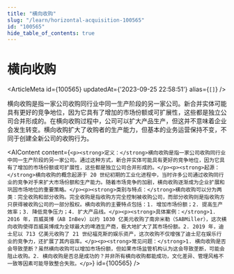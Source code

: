 ```yaml
---
title: "横向收购"
slug: "/learn/horizontal-acquisition-100565"
id: "100565"
hide_table_of_contents: true
---
```



# 横向收购

<ArticleMeta id={100565} updatedAt={'2023-09-25 22:58:51'} alias={`[]`} />
<div className='border-solid border-b border-t-0 my-4 border-[var(--ifm-color-gray-300)]' />

横向收购是指一家公司收购同行业中同一生产阶段的另一家公司。新合并实体可能具有更好的竞争地位，因为它具有了增加的市场份额或可扩展性，这些都是独立公司合并形成的。在横向收购过程中，公司可以扩大产品生产，但这并不意味着企业会发生转变。横向收购扩大了收购者的生产能力，但基本的业务运营保持不变，不同于创建全新公司的收购行为。

<AIContent content={`<p><strong>定义：</strong>横向收购是指一家公司收购同行业中同一生产阶段的另一家公司。通过这种方式，新合并实体可能具有更好的竞争地位，因为它具有了增加的市场份额或可扩展性，这些都是独立公司合并形成的。</p><p><strong>起源：</strong>横向收购的概念起源于 20 世纪初期的工业化进程中，当时许多公司通过收购同行业的竞争对手来扩大市场份额和生产能力。随着市场竞争的加剧，横向收购逐渐成为企业扩展和巩固市场地位的重要策略。</p><p><strong>类别与特点：</strong>横向收购可以分为两类：完全收购和部分收购。完全收购是指收购方完全控制被收购公司，而部分收购则是指收购方只获得被收购公司的一部分股权。横向收购的主要特点包括：1. 增加市场份额；2. 提高生产效率；3. 降低竞争压力；4. 扩大产品线。</p><p><strong>具体案例：</strong>1. 2016 年，百威英博（AB InBev）以约 1030 亿美元收购了南非米勒（SABMiller），这次横向收购使得百威英博成为全球最大的啤酒生产商，极大地扩大了其市场份额。2. 2019 年，迪士尼以 713 亿美元收购了 21 世纪福克斯的娱乐资产，这次收购不仅增强了迪士尼在娱乐行业的竞争力，还扩展了其内容库。</p><p><strong>常见问题：</strong>1. 横向收购是否会导致垄断？虽然横向收购可以增加市场份额，但如果市场监管机构认为这会导致垄断，可能会阻止收购。2. 横向收购是否总是成功的？并非所有横向收购都能成功，文化差异、管理风格不一致等因素可能导致整合失败。</p>`} id={100565} />
